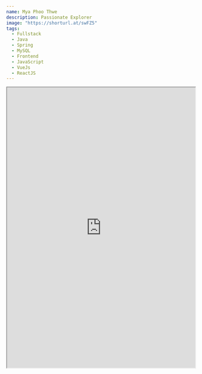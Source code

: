 ```yaml
---
name: Mya Phoo Thwe
description: Passionate Explorer
image: "https://shorturl.at/swFZ5"
tags:
  - Fullstack
  - Java
  - Spring
  - MySQL
  - Frontend
  - JavaScript
  - VueJs
  - ReactJS
---
```


<div>
  <iframe
    src="https://myaphoo17.github.io/DevCard/"
    title="My DevCard"
    width="100%"
    height="750"
    style={{ border: "none" }}
  ></iframe>
</div>
